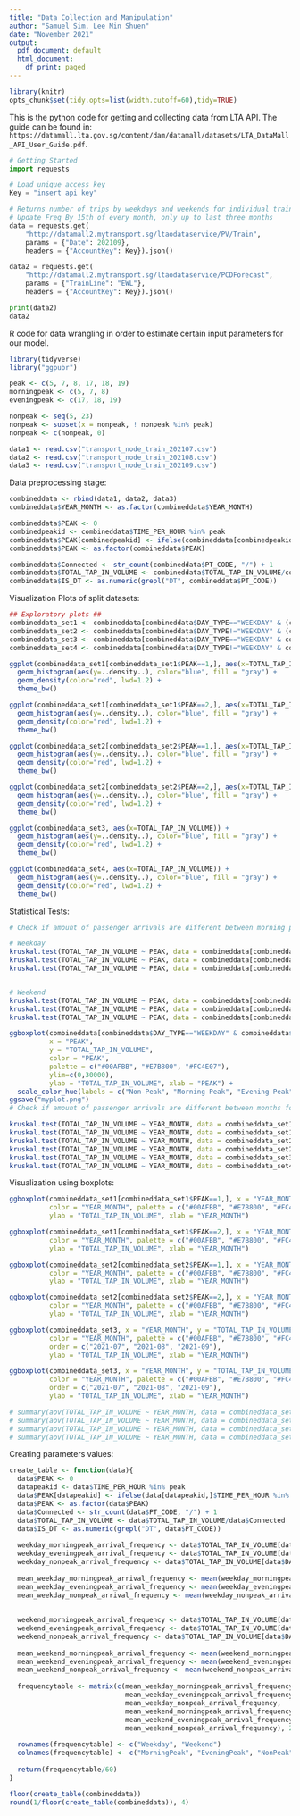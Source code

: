 ```yaml
---
title: "Data Collection and Manipulation"
author: "Samuel Sim, Lee Min Shuen"
date: "November 2021"
output:
  pdf_document: default
  html_document:
    df_print: paged
---
```


```r
library(knitr)
opts_chunk$set(tidy.opts=list(width.cutoff=60),tidy=TRUE)
```

This is the python code for getting and collecting data from LTA API. The guide can be found in: `https://datamall.lta.gov.sg/content/dam/datamall/datasets/LTA_DataMall_API_User_Guide.pdf`.

```python
# Getting Started
import requests

# Load unique access key
Key = "insert api key"

# Returns number of trips by weekdays and weekends for individual train stations
# Update Freq By 15th of every month, only up to last three months
data = requests.get(
    "http://datamall2.mytransport.sg/ltaodataservice/PV/Train",
    params = {"Date": 202109},
    headers = {"AccountKey": Key}).json()

data2 = requests.get(
    "http://datamall2.mytransport.sg/ltaodataservice/PCDForecast",
    params = {"TrainLine": "EWL"},
    headers = {"AccountKey": Key}).json()

print(data2)
data2
```

R code for data wrangling in order to estimate certain input parameters for our model.

```r
library(tidyverse)
library("ggpubr")

peak <- c(5, 7, 8, 17, 18, 19)
morningpeak <- c(5, 7, 8)
eveningpeak <- c(17, 18, 19)

nonpeak <- seq(5, 23)
nonpeak <- subset(x = nonpeak, ! nonpeak %in% peak)
nonpeak <- c(nonpeak, 0)

data1 <- read.csv("transport_node_train_202107.csv")
data2 <- read.csv("transport_node_train_202108.csv")
data3 <- read.csv("transport_node_train_202109.csv")
```

Data preprocessing stage:

```r
combineddata <- rbind(data1, data2, data3)
combineddata$YEAR_MONTH <- as.factor(combineddata$YEAR_MONTH)

combineddata$PEAK <- 0
combinedpeakid <- combineddata$TIME_PER_HOUR %in% peak
combineddata$PEAK[combinedpeakid] <- ifelse(combineddata[combinedpeakid,]$TIME_PER_HOUR %in% morningpeak, 1, 2)
combineddata$PEAK <- as.factor(combineddata$PEAK)

combineddata$Connected <- str_count(combineddata$PT_CODE, "/") + 1
combineddata$TOTAL_TAP_IN_VOLUME <- combineddata$TOTAL_TAP_IN_VOLUME/combineddata$Connected
combineddata$IS_DT <- as.numeric(grepl("DT", combineddata$PT_CODE))
```

Visualization Plots of split datasets: 

```r
## Exploratory plots ##
combineddata_set1 <- combineddata[combineddata$DAY_TYPE=="WEEKDAY" & (combineddata$PEAK==1 | combineddata$PEAK==2) & combineddata$IS_DT==1,]
combineddata_set2 <- combineddata[combineddata$DAY_TYPE!="WEEKDAY" & (combineddata$PEAK==1 | combineddata$PEAK==2) & combineddata$IS_DT==1,]
combineddata_set3 <- combineddata[combineddata$DAY_TYPE=="WEEKDAY" & combineddata$PEAK==0 & combineddata$IS_DT==1,]
combineddata_set4 <- combineddata[combineddata$DAY_TYPE!="WEEKDAY" & combineddata$PEAK==0 & combineddata$IS_DT==1,]

ggplot(combineddata_set1[combineddata_set1$PEAK==1,], aes(x=TOTAL_TAP_IN_VOLUME)) +
  geom_histogram(aes(y=..density..), color="blue", fill = "gray") +
  geom_density(color="red", lwd=1.2) +
  theme_bw()

ggplot(combineddata_set1[combineddata_set1$PEAK==2,], aes(x=TOTAL_TAP_IN_VOLUME)) +
  geom_histogram(aes(y=..density..), color="blue", fill = "gray") +
  geom_density(color="red", lwd=1.2) +
  theme_bw()

ggplot(combineddata_set2[combineddata_set2$PEAK==1,], aes(x=TOTAL_TAP_IN_VOLUME)) +
  geom_histogram(aes(y=..density..), color="blue", fill = "gray") +
  geom_density(color="red", lwd=1.2) +
  theme_bw()

ggplot(combineddata_set2[combineddata_set2$PEAK==2,], aes(x=TOTAL_TAP_IN_VOLUME)) +
  geom_histogram(aes(y=..density..), color="blue", fill = "gray") +
  geom_density(color="red", lwd=1.2) +
  theme_bw()

ggplot(combineddata_set3, aes(x=TOTAL_TAP_IN_VOLUME)) +
  geom_histogram(aes(y=..density..), color="blue", fill = "gray") +
  geom_density(color="red", lwd=1.2) +
  theme_bw()

ggplot(combineddata_set4, aes(x=TOTAL_TAP_IN_VOLUME)) +
  geom_histogram(aes(y=..density..), color="blue", fill = "gray") +
  geom_density(color="red", lwd=1.2) +
  theme_bw()
```

Statistical Tests:

```r
# Check if amount of passenger arrivals are different between morning peak, evening peak, and non-peak

# Weekday
kruskal.test(TOTAL_TAP_IN_VOLUME ~ PEAK, data = combineddata[combineddata$DAY_TYPE=="WEEKDAY" & combineddata$YEAR_MONTH=="2021-07",])
kruskal.test(TOTAL_TAP_IN_VOLUME ~ PEAK, data = combineddata[combineddata$DAY_TYPE=="WEEKDAY" & combineddata$YEAR_MONTH=="2021-08",])
kruskal.test(TOTAL_TAP_IN_VOLUME ~ PEAK, data = combineddata[combineddata$DAY_TYPE=="WEEKDAY" & combineddata$YEAR_MONTH=="2021-09",])


# Weekend
kruskal.test(TOTAL_TAP_IN_VOLUME ~ PEAK, data = combineddata[combineddata$DAY_TYPE!="WEEKDAY" & combineddata$YEAR_MONTH=="2021-07",])
kruskal.test(TOTAL_TAP_IN_VOLUME ~ PEAK, data = combineddata[combineddata$DAY_TYPE!="WEEKDAY" & combineddata$YEAR_MONTH=="2021-08",])
kruskal.test(TOTAL_TAP_IN_VOLUME ~ PEAK, data = combineddata[combineddata$DAY_TYPE!="WEEKDAY" & combineddata$YEAR_MONTH=="2021-09",])

ggboxplot(combineddata[combineddata$DAY_TYPE=="WEEKDAY" & combineddata$YEAR_MONTH=="2021-07",],
          x = "PEAK",
          y = "TOTAL_TAP_IN_VOLUME", 
          color = "PEAK", 
          palette = c("#00AFBB", "#E7B800", "#FC4E07"),
          ylim=c(0,30000),
          ylab = "TOTAL_TAP_IN_VOLUME", xlab = "PEAK") +
  scale_color_hue(labels = c("Non-Peak", "Morning Peak", "Evening Peak"))
ggsave("myplot.png")
# Check if amount of passenger arrivals are different between months for morning/evening peak, non-peak ##

kruskal.test(TOTAL_TAP_IN_VOLUME ~ YEAR_MONTH, data = combineddata_set1[combineddata_set1$PEAK==1,])
kruskal.test(TOTAL_TAP_IN_VOLUME ~ YEAR_MONTH, data = combineddata_set1[combineddata_set1$PEAK==2,])
kruskal.test(TOTAL_TAP_IN_VOLUME ~ YEAR_MONTH, data = combineddata_set2[combineddata_set2$PEAK==1,])
kruskal.test(TOTAL_TAP_IN_VOLUME ~ YEAR_MONTH, data = combineddata_set2[combineddata_set2$PEAK==2,])
kruskal.test(TOTAL_TAP_IN_VOLUME ~ YEAR_MONTH, data = combineddata_set3)
kruskal.test(TOTAL_TAP_IN_VOLUME ~ YEAR_MONTH, data = combineddata_set4)
```

Visualization using boxplots: 

```r
ggboxplot(combineddata_set1[combineddata_set1$PEAK==1,], x = "YEAR_MONTH", y = "TOTAL_TAP_IN_VOLUME", 
          color = "YEAR_MONTH", palette = c("#00AFBB", "#E7B800", "#FC4E07"),
          ylab = "TOTAL_TAP_IN_VOLUME", xlab = "YEAR_MONTH")

ggboxplot(combineddata_set1[combineddata_set1$PEAK==2,], x = "YEAR_MONTH", y = "TOTAL_TAP_IN_VOLUME", 
          color = "YEAR_MONTH", palette = c("#00AFBB", "#E7B800", "#FC4E07"),
          ylab = "TOTAL_TAP_IN_VOLUME", xlab = "YEAR_MONTH")

ggboxplot(combineddata_set2[combineddata_set2$PEAK==1,], x = "YEAR_MONTH", y = "TOTAL_TAP_IN_VOLUME", 
          color = "YEAR_MONTH", palette = c("#00AFBB", "#E7B800", "#FC4E07"),
          ylab = "TOTAL_TAP_IN_VOLUME", xlab = "YEAR_MONTH")

ggboxplot(combineddata_set2[combineddata_set2$PEAK==2,], x = "YEAR_MONTH", y = "TOTAL_TAP_IN_VOLUME", 
          color = "YEAR_MONTH", palette = c("#00AFBB", "#E7B800", "#FC4E07"),
          ylab = "TOTAL_TAP_IN_VOLUME", xlab = "YEAR_MONTH")

ggboxplot(combineddata_set3, x = "YEAR_MONTH", y = "TOTAL_TAP_IN_VOLUME", 
          color = "YEAR_MONTH", palette = c("#00AFBB", "#E7B800", "#FC4E07"),
          order = c("2021-07", "2021-08", "2021-09"),
          ylab = "TOTAL_TAP_IN_VOLUME", xlab = "YEAR_MONTH")

ggboxplot(combineddata_set3, x = "YEAR_MONTH", y = "TOTAL_TAP_IN_VOLUME", 
          color = "YEAR_MONTH", palette = c("#00AFBB", "#E7B800", "#FC4E07"),
          order = c("2021-07", "2021-08", "2021-09"),
          ylab = "TOTAL_TAP_IN_VOLUME", xlab = "YEAR_MONTH")

# summary(aov(TOTAL_TAP_IN_VOLUME ~ YEAR_MONTH, data = combineddata_set1))
# summary(aov(TOTAL_TAP_IN_VOLUME ~ YEAR_MONTH, data = combineddata_set2))
# summary(aov(TOTAL_TAP_IN_VOLUME ~ YEAR_MONTH, data = combineddata_set3))
# summary(aov(TOTAL_TAP_IN_VOLUME ~ YEAR_MONTH, data = combineddata_set4))
```

Creating parameters values:

```r
create_table <- function(data){
  data$PEAK <- 0
  datapeakid <- data$TIME_PER_HOUR %in% peak
  data$PEAK[datapeakid] <- ifelse(data[datapeakid,]$TIME_PER_HOUR %in% morningpeak, 1, 2)
  data$PEAK <- as.factor(data$PEAK)
  data$Connected <- str_count(data$PT_CODE, "/") + 1
  data$TOTAL_TAP_IN_VOLUME <- data$TOTAL_TAP_IN_VOLUME/data$Connected
  data$IS_DT <- as.numeric(grepl("DT", data$PT_CODE))
  
  weekday_morningpeak_arrival_frequency <- data$TOTAL_TAP_IN_VOLUME[data$DAY_TYPE=="WEEKDAY" & data$PEAK==1 & data$IS_DT==1]
  weekday_eveningpeak_arrival_frequency <- data$TOTAL_TAP_IN_VOLUME[data$DAY_TYPE=="WEEKDAY" & data$PEAK==2 & data$IS_DT==1]
  weekday_nonpeak_arrival_frequency <- data$TOTAL_TAP_IN_VOLUME[data$DAY_TYPE=="WEEKDAY" & data$PEAK==0 & data$IS_DT==1]
  
  mean_weekday_morningpeak_arrival_frequency <- mean(weekday_morningpeak_arrival_frequency)
  mean_weekday_eveningpeak_arrival_frequency <- mean(weekday_eveningpeak_arrival_frequency)
  mean_weekday_nonpeak_arrival_frequency <- mean(weekday_nonpeak_arrival_frequency)
  
  
  weekend_morningpeak_arrival_frequency <- data$TOTAL_TAP_IN_VOLUME[data$DAY_TYPE!="WEEKDAY" & data$PEAK==1 & data$IS_DT==1]
  weekend_eveningpeak_arrival_frequency <- data$TOTAL_TAP_IN_VOLUME[data$DAY_TYPE!="WEEKDAY" & data$PEAK==2 & data$IS_DT==1]
  weekend_nonpeak_arrival_frequency <- data$TOTAL_TAP_IN_VOLUME[data$DAY_TYPE!="WEEKDAY" & data$PEAK==0 & data$IS_DT==1]
  
  mean_weekend_morningpeak_arrival_frequency <- mean(weekend_morningpeak_arrival_frequency)
  mean_weekend_eveningpeak_arrival_frequency <- mean(weekend_eveningpeak_arrival_frequency)
  mean_weekend_nonpeak_arrival_frequency <- mean(weekend_nonpeak_arrival_frequency)
  
  frequencytable <- matrix(c(mean_weekday_morningpeak_arrival_frequency,
                             mean_weekday_eveningpeak_arrival_frequency,
                             mean_weekday_nonpeak_arrival_frequency,
                             mean_weekend_morningpeak_arrival_frequency,
                             mean_weekend_eveningpeak_arrival_frequency,
                             mean_weekend_nonpeak_arrival_frequency), 2, 3, byrow = T)
  
  rownames(frequencytable) <- c("Weekday", "Weekend")
  colnames(frequencytable) <- c("MorningPeak", "EveningPeak", "NonPeak")
  
  return(frequencytable/60)
}

floor(create_table(combineddata))
round(1/floor(create_table(combineddata)), 4)
```

